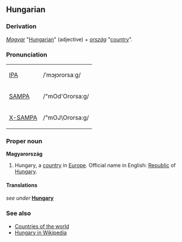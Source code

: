 ==Hungarian==
===Derivation===
''[[Magyar]]'' "[[Hungarian]]" (adjective) + ''[[ország]]'' "[[country]]".

===Pronunciation===
{| border=1 cellpadding=5
| [[w:IPA|IPA]] || /ˈmɔɟɔrorsaːɡ/
|-
| [[w:SAMPA|SAMPA]] || /"mOd'Ororsa:g/
|-
| [[w:X-SAMPA|X-SAMPA]] || /"mOJ\Ororsa:g/
|}

===Proper noun===
'''Magyarország'''
# Hungary, a [[country]] in [[Europe]]. Official name in English: [[Republic]] of [[Hungary]].

====Translations====
''see under'' '''[[Hungary]]'''

===See also===
*[[Countries of the world]]
*[[en:Hungary|Hungary in Wikipedia]]